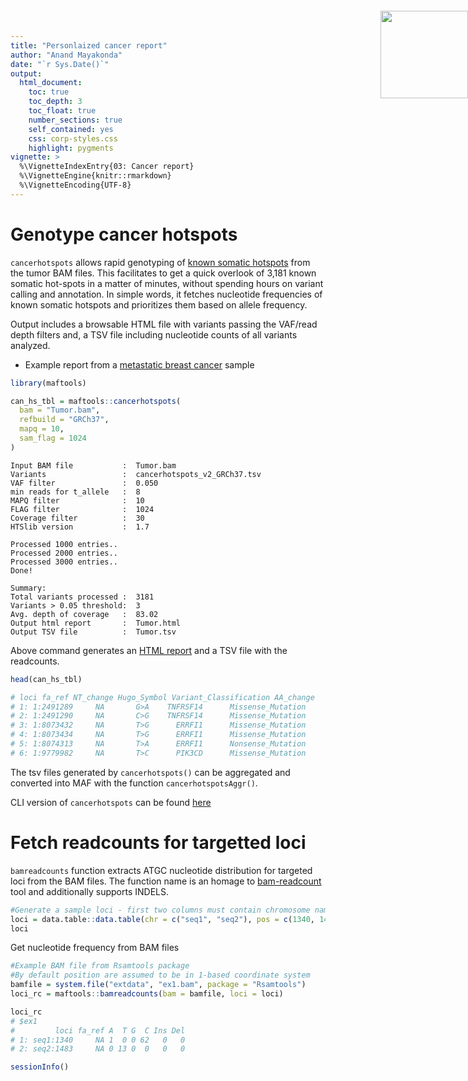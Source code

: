 ```yaml
---
title: "Personlaized cancer report"
author: "Anand Mayakonda"
date: "`r Sys.Date()`"
output: 
  html_document:
    toc: true
    toc_depth: 3
    toc_float: true
    number_sections: true
    self_contained: yes
    css: corp-styles.css
    highlight: pygments
vignette: >
  %\VignetteIndexEntry{03: Cancer report}
  %\VignetteEngine{knitr::rmarkdown}
  %\VignetteEncoding{UTF-8}
---
```


<img src="maftools_hex.svg" height="140" style="position:absolute;top:30px;right:0px;"/>


# Genotype cancer hotspots

`cancerhotspots` allows rapid genotyping of [known somatic hotspots](https://www.cancerhotspots.org/) from the tumor BAM files. This facilitates to get a quick overlook of 3,181 known somatic hot-spots in a matter of minutes, without spending hours on variant calling and annotation. In simple words, it fetches nucleotide frequencies of known somatic hotspots and prioritizes them based on allele frequency. 

Output includes a browsable HTML file with variants passing the VAF/read depth filters and, a TSV file including nucleotide counts of all variants analyzed.

* Example report from a [metastatic breast cancer](https://poisonalien.github.io/STAR_wrapper_script/) sample

```r
library(maftools)
```

```r
can_hs_tbl = maftools::cancerhotspots(
  bam = "Tumor.bam",
  refbuild = "GRCh37",
  mapq = 10,
  sam_flag = 1024
)
```

```
Input BAM file           :  Tumor.bam
Variants                 :  cancerhotspots_v2_GRCh37.tsv
VAF filter               :  0.050
min reads for t_allele   :  8
MAPQ filter              :  10
FLAG filter              :  1024
Coverage filter          :  30
HTSlib version           :  1.7

Processed 1000 entries..
Processed 2000 entries..
Processed 3000 entries..
Done!

Summary:
Total variants processed :  3181
Variants > 0.05 threshold:  3
Avg. depth of coverage   :  83.02
Output html report       :  Tumor.html
Output TSV file          :  Tumor.tsv
```

Above command generates an [HTML report](https://poisonalien.github.io/STAR_wrapper_script/) and a TSV file with the readcounts.

```r
head(can_hs_tbl)

# loci fa_ref NT_change Hugo_Symbol Variant_Classification AA_change              Meta VAF A   T  G  C Ins Del
# 1: 1:2491289     NA       G>A    TNFRSF14      Missense_Mutation     C111Y    deleterious(0)   0 0   0 21  0   0   0
# 2: 1:2491290     NA       C>G    TNFRSF14      Missense_Mutation     C111W    deleterious(0)   0 0   0  0 21   0   0
# 3: 1:8073432     NA       T>G      ERRFI1      Missense_Mutation     K409N    deleterious(0)   0 1  64  0  1   0   0
# 4: 1:8073434     NA       T>G      ERRFI1      Missense_Mutation     K409Q deleterious(0.04)   0 0  63  0  0   0   0
# 5: 1:8074313     NA       T>A      ERRFI1      Nonsense_Mutation     K116*                     0 0 106  0  0   0   0
# 6: 1:9779982     NA       T>C      PIK3CD      Missense_Mutation     C416R   tolerated(0.26)   0 1  18  0  0   0   0
```


The tsv files generated by `cancerhotspots()` can be aggregated and converted into MAF with the function `cancerhotspotsAggr()`.

CLI version of `cancerhotspots` can be found [here](https://github.com/PoisonAlien/somaticfreq)


# Fetch readcounts for targetted loci

`bamreadcounts` function extracts ATGC nucleotide distribution for targeted loci from the BAM files. The function name is an homage to [bam-readcount](https://github.com/genome/bam-readcount) tool and additionally supports INDELS.

```r
#Generate a sample loci - first two columns must contain chromosome name and position 
loci = data.table::data.table(chr = c("seq1", "seq2"), pos = c(1340, 1483))
loci
```

Get nucleotide frequency from BAM files
```r
#Example BAM file from Rsamtools package
#By default position are assumed to be in 1-based coordinate system
bamfile = system.file("extdata", "ex1.bam", package = "Rsamtools") 
loci_rc = maftools::bamreadcounts(bam = bamfile, loci = loci) 

loci_rc
# $ex1
#         loci fa_ref A  T G  C Ins Del
# 1: seq1:1340     NA 1  0 0 62   0   0
# 2: seq2:1483     NA 0 13 0  0   0   0
```


```r
sessionInfo()
```

